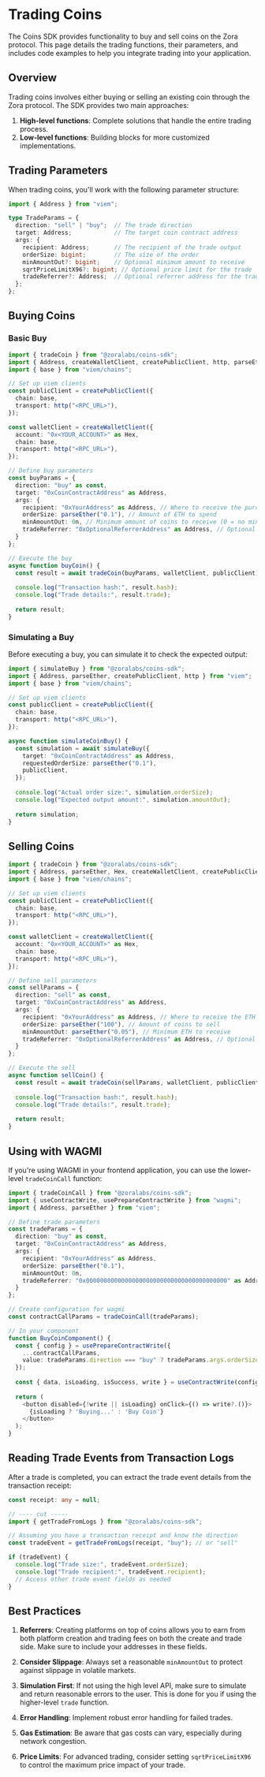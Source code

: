 # Trading Coins

The Coins SDK provides functionality to buy and sell coins on the Zora protocol. This page details the trading functions, their parameters, and includes code examples to help you integrate trading into your application.

## Overview

Trading coins involves either buying or selling an existing coin through the Zora protocol. The SDK provides two main approaches:

1. **High-level functions**: Complete solutions that handle the entire trading process.
2. **Low-level functions**: Building blocks for more customized implementations.

## Trading Parameters

When trading coins, you'll work with the following parameter structure:

```ts twoslash
import { Address } from "viem";

type TradeParams = {
  direction: "sell" | "buy";  // The trade direction
  target: Address;            // The target coin contract address
  args: {
    recipient: Address;       // The recipient of the trade output
    orderSize: bigint;        // The size of the order
    minAmountOut?: bigint;    // Optional minimum amount to receive
    sqrtPriceLimitX96?: bigint; // Optional price limit for the trade
    tradeReferrer?: Address;  // Optional referrer address for the trade
  };
};
```

## Buying Coins

### Basic Buy

```ts twoslash
import { tradeCoin } from "@zoralabs/coins-sdk";
import { Address, createWalletClient, createPublicClient, http, parseEther, Hex } from "viem";
import { base } from "viem/chains";

// Set up viem clients
const publicClient = createPublicClient({
  chain: base,
  transport: http("<RPC_URL>"),
});

const walletClient = createWalletClient({
  account: "0x<YOUR_ACCOUNT>" as Hex,
  chain: base,
  transport: http("<RPC_URL>"),
});

// Define buy parameters
const buyParams = {
  direction: "buy" as const,
  target: "0xCoinContractAddress" as Address,
  args: {
    recipient: "0xYourAddress" as Address, // Where to receive the purchased coins
    orderSize: parseEther("0.1"), // Amount of ETH to spend
    minAmountOut: 0n, // Minimum amount of coins to receive (0 = no minimum)
    tradeReferrer: "0xOptionalReferrerAddress" as Address, // Optional
  }
};

// Execute the buy
async function buyCoin() {
  const result = await tradeCoin(buyParams, walletClient, publicClient);
  
  console.log("Transaction hash:", result.hash);
  console.log("Trade details:", result.trade);
  
  return result;
}
```

### Simulating a Buy

Before executing a buy, you can simulate it to check the expected output:

```ts twoslash
import { simulateBuy } from "@zoralabs/coins-sdk";
import { Address, parseEther, createPublicClient, http } from "viem";
import { base } from "viem/chains";

// Set up viem clients
const publicClient = createPublicClient({
  chain: base,
  transport: http("<RPC_URL>"),
});

async function simulateCoinBuy() {
  const simulation = await simulateBuy({
    target: "0xCoinContractAddress" as Address,
    requestedOrderSize: parseEther("0.1"),
    publicClient,
  });
  
  console.log("Actual order size:", simulation.orderSize);
  console.log("Expected output amount:", simulation.amountOut);
  
  return simulation;
}
```

## Selling Coins

```ts twoslash
import { tradeCoin } from "@zoralabs/coins-sdk";
import { Address, parseEther, Hex, createWalletClient, createPublicClient, http } from "viem";
import { base } from "viem/chains";

// Set up viem clients
const publicClient = createPublicClient({
  chain: base,
  transport: http("<RPC_URL>"),
});

const walletClient = createWalletClient({
  account: "0x<YOUR_ACCOUNT>" as Hex,
  chain: base,
  transport: http("<RPC_URL>"),
});

// Define sell parameters
const sellParams = {
  direction: "sell" as const,
  target: "0xCoinContractAddress" as Address,
  args: {
    recipient: "0xYourAddress" as Address, // Where to receive the ETH
    orderSize: parseEther("100"), // Amount of coins to sell
    minAmountOut: parseEther("0.05"), // Minimum ETH to receive
    tradeReferrer: "0xOptionalReferrerAddress" as Address, // Optional
  }
};

// Execute the sell
async function sellCoin() {
  const result = await tradeCoin(sellParams, walletClient, publicClient);
  
  console.log("Transaction hash:", result.hash);
  console.log("Trade details:", result.trade);
  
  return result;
}
```

## Using with WAGMI

If you're using WAGMI in your frontend application, you can use the lower-level `tradeCoinCall` function:

```typescript
import { tradeCoinCall } from "@zoralabs/coins-sdk";
import { useContractWrite, usePrepareContractWrite } from "wagmi";
import { Address, parseEther } from "viem";

// Define trade parameters
const tradeParams = {
  direction: "buy" as const,
  target: "0xCoinContractAddress" as Address,
  args: {
    recipient: "0xYourAddress" as Address,
    orderSize: parseEther("0.1"),
    minAmountOut: 0n,
    tradeReferrer: "0x0000000000000000000000000000000000000000" as Address,
  }
};

// Create configuration for wagmi
const contractCallParams = tradeCoinCall(tradeParams);

// In your component
function BuyCoinComponent() {
  const { config } = usePrepareContractWrite({
    ...contractCallParams,
    value: tradeParams.direction === "buy" ? tradeParams.args.orderSize : 0n,
  });
  
  const { data, isLoading, isSuccess, write } = useContractWrite(config);
  
  return (
    <button disabled={!write || isLoading} onClick={() => write?.()}>
      {isLoading ? 'Buying...' : 'Buy Coin'}
    </button>
  );
}
```

## Reading Trade Events from Transaction Logs

After a trade is completed, you can extract the trade event details from the transaction receipt:

```ts twoslash
const receipt: any = null;

// ---- cut -----
import { getTradeFromLogs } from "@zoralabs/coins-sdk";

// Assuming you have a transaction receipt and know the direction
const tradeEvent = getTradeFromLogs(receipt, "buy"); // or "sell"

if (tradeEvent) {
  console.log("Trade size:", tradeEvent.orderSize);
  console.log("Trade recipient:", tradeEvent.recipient);
  // Access other trade event fields as needed
}
```

## Best Practices

1. **Referrers**: Creating platforms on top of coins allows you to earn from both platform creation and trading fees on both the create and trade side. Make sure to include your addresses in these fields.

2. **Consider Slippage**: Always set a reasonable `minAmountOut` to protect against slippage in volatile markets.

3. **Simulation First**: If not using the high level API, make sure to simulate and return reasonable errors to the user. This is done for you if using the higher-level `trade` function.

4. **Error Handling**: Implement robust error handling for failed trades.

5. **Gas Estimation**: Be aware that gas costs can vary, especially during network congestion.

6. **Price Limits**: For advanced trading, consider setting `sqrtPriceLimitX96` to control the maximum price impact of your trade. 